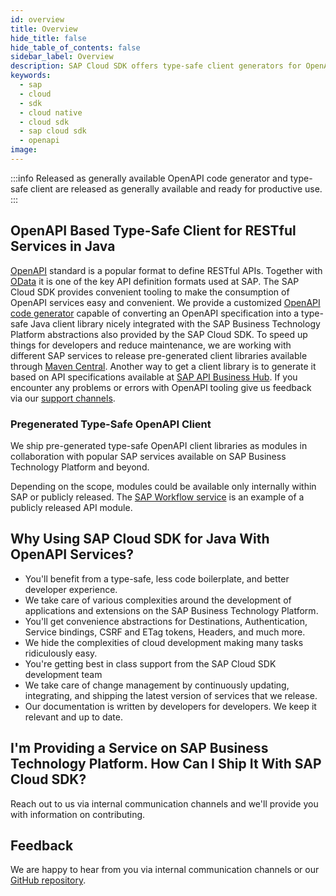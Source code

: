 ```yaml
---
id: overview
title: Overview
hide_title: false
hide_table_of_contents: false
sidebar_label: Overview
description: SAP Cloud SDK offers type-safe client generators for OpenAPI services
keywords:
  - sap
  - cloud
  - sdk
  - cloud native
  - cloud sdk
  - sap cloud sdk
  - openapi
image:
---
```


:::info Released as generally available
OpenAPI code generator and type-safe client are released as generally available and ready for productive use.
:::

## OpenAPI Based Type-Safe Client for RESTful Services in Java

[OpenAPI](https://www.openapis.org/) standard is a popular format to define RESTful APIs. Together with [OData](../odata/overview.mdx) it is one of the key API definition formats used at SAP. The SAP Cloud SDK provides convenient tooling to make the consumption of OpenAPI services easy and convenient. We provide a customized [OpenAPI code generator](generate-rest-client.mdx) capable of converting an OpenAPI specification into a type-safe Java client library nicely integrated with the SAP Business Technology Platform abstractions also provided by the SAP Cloud SDK. To speed up things for developers and reduce maintenance, we are working with different SAP services to release pre-generated client libraries available through [Maven Central](https://search.maven.org/search?q=g:com.sap.cloud.sdk*). Another way to get a client library is to generate it based on API specifications available at [SAP API Business Hub](https://api.sap.com/). If you encounter any problems or errors with OpenAPI tooling give us feedback via our [support channels](../../../overview/support.mdx).

### Pregenerated Type-Safe OpenAPI Client

We ship pre-generated type-safe OpenAPI client libraries as modules in collaboration with popular SAP services available on SAP Business Technology Platform and beyond.

Depending on the scope, modules could be available only internally within SAP or publicly released.
The [SAP Workflow service](clients/scp-workflow-rest-api) is an example of a publicly released API module.

## Why Using SAP Cloud SDK for Java With OpenAPI Services?

- You'll benefit from a type-safe, less code boilerplate, and better developer experience.
- We take care of various complexities around the development of applications and extensions on the SAP Business Technology Platform.
- You'll get convenience abstractions for Destinations, Authentication, Service bindings, CSRF and ETag tokens, Headers, and much more.
- We hide the complexities of cloud development making many tasks ridiculously easy.
- You're getting best in class support from the SAP Cloud SDK development team
- We take care of change management by continuously updating, integrating, and shipping the latest version of services that we release.
- Our documentation is written by developers for developers.
We keep it relevant and up to date.

## I'm Providing a Service on SAP Business Technology Platform. How Can I Ship It With SAP Cloud SDK?

Reach out to us via internal communication channels and we'll provide you with information on contributing.

## Feedback

We are happy to hear from you via internal communication channels or our [GitHub repository](https://github.com/SAP/cloud-sdk/issues/new/choose).
